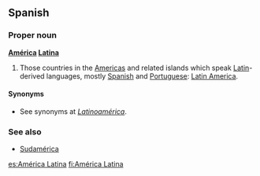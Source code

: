 ==Spanish==

===Proper noun===
'''[[América]] [[Latina]]'''
# Those countries in the [[Americas]] and related islands which speak [[Latin]]-derived languages, mostly [[Spanish]] and [[Portuguese]]: [[Latin America]].

====Synonyms====

* See synonyms at ''[[Latinoamérica]]''.

===See also===
*[[Sudamérica]]

[[es:América Latina]]
[[fi:América Latina]]